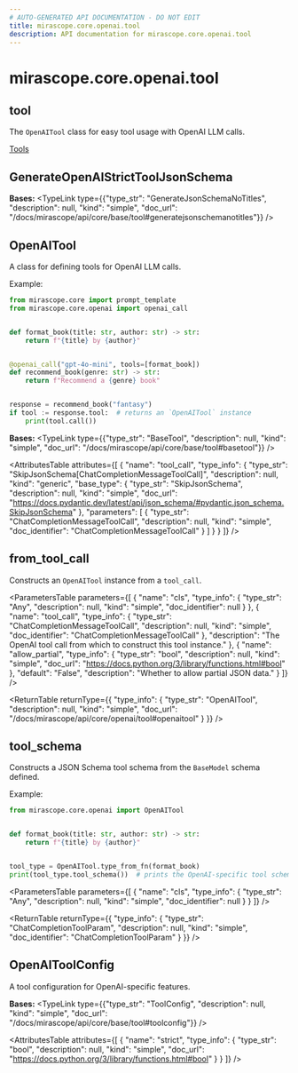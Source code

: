 ```yaml
---
# AUTO-GENERATED API DOCUMENTATION - DO NOT EDIT
title: mirascope.core.openai.tool
description: API documentation for mirascope.core.openai.tool
---
```


# mirascope.core.openai.tool

## <ApiType type="Module" path="core/openai/tool" symbolName="tool" /> tool

The `OpenAITool` class for easy tool usage with OpenAI LLM calls.

<Info title="Usage">

[Tools](/docs/mirascope/learn/tools)

</Info>

## <ApiType type="Class" path="core/openai/tool" symbolName="GenerateOpenAIStrictToolJsonSchema" /> GenerateOpenAIStrictToolJsonSchema

**Bases:** 
<TypeLink type={{"type_str": "GenerateJsonSchemaNoTitles", "description": null, "kind": "simple", "doc_url": "/docs/mirascope/api/core/base/tool#generatejsonschemanotitles"}} />


## <ApiType type="Class" path="core/openai/tool" symbolName="OpenAITool" /> OpenAITool

A class for defining tools for OpenAI LLM calls.

Example:

```python
from mirascope.core import prompt_template
from mirascope.core.openai import openai_call


def format_book(title: str, author: str) -> str:
    return f"{title} by {author}"


@openai_call("gpt-4o-mini", tools=[format_book])
def recommend_book(genre: str) -> str:
    return f"Recommend a {genre} book"


response = recommend_book("fantasy")
if tool := response.tool:  # returns an `OpenAITool` instance
    print(tool.call())
```

**Bases:** 
<TypeLink type={{"type_str": "BaseTool", "description": null, "kind": "simple", "doc_url": "/docs/mirascope/api/core/base/tool#basetool"}} />

<AttributesTable
  attributes={[
  {
    "name": "tool_call",
    "type_info": {
      "type_str": "SkipJsonSchema[ChatCompletionMessageToolCall]",
      "description": null,
      "kind": "generic",
      "base_type": {
        "type_str": "SkipJsonSchema",
        "description": null,
        "kind": "simple",
        "doc_url": "https://docs.pydantic.dev/latest/api/json_schema/#pydantic.json_schema.SkipJsonSchema"
      },
      "parameters": [
        {
          "type_str": "ChatCompletionMessageToolCall",
          "description": null,
          "kind": "simple",
          "doc_identifier": "ChatCompletionMessageToolCall"
        }
      ]
    }
  }
]}
/>

## <ApiType type="Function" path="core/openai/tool" symbolName="from_tool_call" /> from_tool_call

Constructs an `OpenAITool` instance from a `tool_call`.

<ParametersTable
  parameters={[
  {
    "name": "cls",
    "type_info": {
      "type_str": "Any",
      "description": null,
      "kind": "simple",
      "doc_identifier": null
    }
  },
  {
    "name": "tool_call",
    "type_info": {
      "type_str": "ChatCompletionMessageToolCall",
      "description": null,
      "kind": "simple",
      "doc_identifier": "ChatCompletionMessageToolCall"
    },
    "description": "The OpenAI tool call from which to construct this tool instance."
  },
  {
    "name": "allow_partial",
    "type_info": {
      "type_str": "bool",
      "description": null,
      "kind": "simple",
      "doc_url": "https://docs.python.org/3/library/functions.html#bool"
    },
    "default": "False",
    "description": "Whether to allow partial JSON data."
  }
]}
/>

<ReturnTable
  returnType={{
  "type_info": {
    "type_str": "OpenAITool",
    "description": null,
    "kind": "simple",
    "doc_url": "/docs/mirascope/api/core/openai/tool#openaitool"
  }
}}
/>


## <ApiType type="Function" path="core/openai/tool" symbolName="tool_schema" /> tool_schema

Constructs a JSON Schema tool schema from the `BaseModel` schema defined.

Example:
```python
from mirascope.core.openai import OpenAITool


def format_book(title: str, author: str) -> str:
    return f"{title} by {author}"


tool_type = OpenAITool.type_from_fn(format_book)
print(tool_type.tool_schema())  # prints the OpenAI-specific tool schema
```

<ParametersTable
  parameters={[
  {
    "name": "cls",
    "type_info": {
      "type_str": "Any",
      "description": null,
      "kind": "simple",
      "doc_identifier": null
    }
  }
]}
/>

<ReturnTable
  returnType={{
  "type_info": {
    "type_str": "ChatCompletionToolParam",
    "description": null,
    "kind": "simple",
    "doc_identifier": "ChatCompletionToolParam"
  }
}}
/>



## <ApiType type="Class" path="core/openai/tool" symbolName="OpenAIToolConfig" /> OpenAIToolConfig

A tool configuration for OpenAI-specific features.

**Bases:** 
<TypeLink type={{"type_str": "ToolConfig", "description": null, "kind": "simple", "doc_url": "/docs/mirascope/api/core/base/tool#toolconfig"}} />

<AttributesTable
  attributes={[
  {
    "name": "strict",
    "type_info": {
      "type_str": "bool",
      "description": null,
      "kind": "simple",
      "doc_url": "https://docs.python.org/3/library/functions.html#bool"
    }
  }
]}
/>



